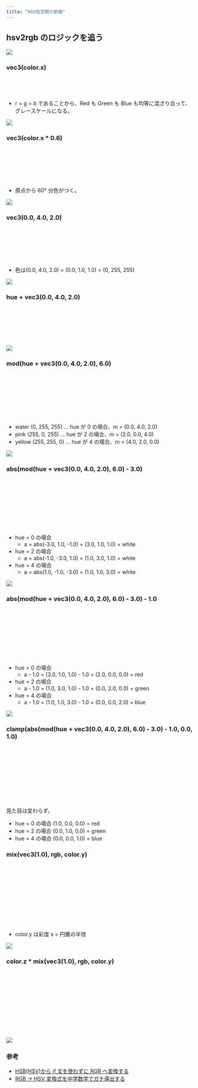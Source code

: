 ```yaml
---
title: "HSV色空間の断面"
---
```



<Canvas />

## hsv2rgb のロジックを追う

![](/articles/hsv-color-space-bg/hue-circle.png)

### vec3(color.x)

```glsl
vec3 hsv2rgb(vec3 color) {
  return vec3(color.x);
}
```

- r = g = b であることから、Red も Green も Blue も均等に混ざり合って、グレースケールになる。

![](/articles/hsv-color-space-bg/00.png)

### vec3(color.x \* 0.6)

```glsl
vec3 hsv2rgb(vec3 color) {
  // Hueを[0, 1]から[0, 6]へスケール
  float hue = color.x * 6.0;

  return vec3(hue);
}
```

- 原点から 60° 分色がつく。

![](/articles/hsv-color-space-bg/01.png)

### vec3(0.0, 4.0, 2.0)

```glsl
vec3 hsv2rgb(vec3 color) {
  // Hueを[0, 1]から[0, 6]へスケール
  float hue = color.x * 6.0;

  return vec3(0.0, 4.0, 2.0);
}
```

- 色は(0.0, 4.0, 2.0) = (0.0, 1.0, 1.0) = (0, 255, 255)

![](/articles/hsv-color-space-bg/02.png)

### hue + vec3(0.0, 4.0, 2.0)

```glsl
vec3 hsv2rgb(vec3 color) {
  // Hueを[0, 1]から[0, 6]へスケール
  float hue = color.x * 6.0;

  return hue + vec3(0.0, 4.0, 2.0);
}
```

![](/articles/hsv-color-space-bg/03.png)

### mod(hue + vec3(0.0, 4.0, 2.0), 6.0)

```glsl
vec3 hsv2rgb(vec3 color) {
  // Hueを[0, 1]から[0, 6]へスケール
  float hue = color.x * 6.0;

  vec3 m = mod(hue + vec3(0.0, 4.0, 2.0), 6.0);

  return m;
}
```

- water (0, 255, 255) ... hue が 0 の場合、m = (0.0, 4.0, 2.0)
- pink (255, 0, 255) ... hue が 2 の場合、m = (2.0, 0.0, 4.0)
- yellow (255, 255, 0) ... hue が 4 の場合、m = (4.0, 2.0, 0.0)

![](/articles/hsv-color-space-bg/04.png)

### abs(mod(hue + vec3(0.0, 4.0, 2.0), 6.0) - 3.0)

```glsl
vec3 hsv2rgb(vec3 color) {
  // Hueを[0, 1]から[0, 6]へスケール
  float hue = color.x * 6.0;

  vec3 m = mod(hue + vec3(0.0, 4.0, 2.0), 6.0);
  vec3 a = abs(m - 3.0);

  return a;
}
```

- hue = 0 の場合
  - a = abs(-3.0, 1.0, -1.0) = (3.0, 1.0, 1.0) = white
- hue = 2 の場合
  - a = abs(-1.0, -3.0, 1.0) = (1.0, 3.0, 1.0) = white
- hue = 4 の場合
  - a = abs(1.0, -1.0, -3.0) = (1.0, 1.0, 3.0) = white

![](/articles/hsv-color-space-bg/05.png)

### abs(mod(hue + vec3(0.0, 4.0, 2.0), 6.0) - 3.0) - 1.0

```glsl
vec3 hsv2rgb(vec3 color) {
  // Hueを[0, 1]から[0, 6]へスケール
  float hue = color.x * 6.0;

  vec3 m = mod(hue + vec3(0.0, 4.0, 2.0), 6.0);
  vec3 a = abs(m - 3.0);

  return a - 1.0;
}
```

- hue = 0 の場合
  - a - 1.0 = (3.0, 1.0, 1.0) - 1.0 = (2.0, 0.0, 0.0) = red
- hue = 2 の場合
  - a - 1.0 = (1.0, 3.0, 1.0) - 1.0 = (0.0, 2.0, 0.0) = green
- hue = 4 の場合
  - a - 1.0 = (1.0, 1.0, 3.0) - 1.0 = (0.0, 0.0, 2.0) = blue

![](/articles/hsv-color-space-bg/06.png)

### clamp(abs(mod(hue + vec3(0.0, 4.0, 2.0), 6.0) - 3.0) - 1.0, 0.0, 1.0)

```glsl
vec3 hsv2rgb(vec3 color) {
  // Hueを[0, 1]から[0, 6]へスケール
  float hue = color.x * 6.0;

  vec3 m = mod(hue + vec3(0.0, 4.0, 2.0), 6.0);
  vec3 a = abs(m - 3.0);
  vec3 rgb = clamp(a - 1.0, 0.0, 1.0);

  return rgb;
}
```

見た目は変わらず。

- hue = 0 の場合 (1.0, 0.0, 0.0) = red
- hue = 2 の場合 (0.0, 1.0, 0.0) = green
- hue = 4 の場合 (0.0, 0.0, 1.0) = blue

### mix(vec3(1.0), rgb, color.y)

```glsl
vec3 hsv2rgb(vec3 color) {
  // Hueを[0, 1]から[0, 6]へスケール
  float hue = color.x * 6.0;

  vec3 m = mod(hue + vec3(0.0, 4.0, 2.0), 6.0);
  vec3 a = abs(m - 3.0);
  vec3 rgb = clamp(a - 1.0, 0.0, 1.0);

  // 白とrgbを彩度（動径）に沿って補間
  return mix(vec3(1.0), rgb, color.y);
}
```

- color.y は彩度 s = 円錐の半径

![](/articles/hsv-color-space-bg/07.png)

### color.z \* mix(vec3(1.0), rgb, color.y)

```glsl
vec3 hsv2rgb(vec3 color) {
  // Hueを[0, 1]から[0, 6]へスケール
  float hue = color.x * 6.0;

  vec3 m = mod(hue + vec3(0.0, 4.0, 2.0), 6.0);
  vec3 a = abs(m - 3.0);
  vec3 rgb = clamp(a - 1.0, 0.0, 1.0);

  // 白とrgbを彩度（動径）に沿って補間したものに明度をかける
  return color.z * mix(vec3(1.0), rgb, color.y);
}
```

![](/articles/hsv-color-space-bg/08.png)

### 参考

- [HSB(HSV)から if 文を使わずに RGB へ変換する](https://sites.google.com/site/bknobiboroku/programming-tips/wpf/Csharp_wpf_HSB_to_RGB)
- [RGB -> HSV 変換式を中学数学でガチ導出する](https://zenn.dev/tetracalibers/articles/78474ee3e8678e)

